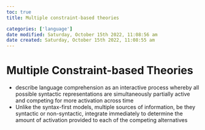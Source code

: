 ```yaml
---
toc: true
title: Multiple constraint-based theories

categories: ['language']
date modified: Saturday, October 15th 2022, 11:08:56 am
date created: Saturday, October 15th 2022, 11:08:55 am
---
```


# Multiple Constraint-based Theories


- describe language comprehension as an interactive process whereby all possible syntactic representations are simultaneously partially active and competing for more activation across time
- Unlike the syntax-first models, multiple sources of information, be they syntactic or non-syntactic, integrate immediately to determine the amount of activation provided to each of the competing alternatives



